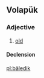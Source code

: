 ==Volapük==

===Adjective===
{{head|vo|adjective}}

# [[old]]

====Declension====
{{vo-decl-adj}}

[[pl:bäledik]]